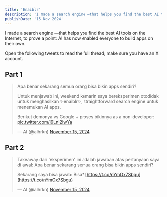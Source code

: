 ```yaml
---
title: 'Enaiblr'
description: 'I made a search engine —that helps you find the best AI tools on the Internet, to prove a point: AI has now enabled everyone to build apps on their own.'
publishDate: '15 Nov 2024'
---
```



I made a search engine —that helps you find the best AI tools on the Internet, to prove a point: AI has now enabled everyone to build apps on their own.

Open the following tweets to read the full thread; make sure you have an X account.

<Tweet id="1857705003819086079" />

Part 1
------

> Apa benar sekarang semua orang bisa bikin apps sendiri?
> 
> Untuk menjawab ini, weekend kemarin saya bereksperimen otodidak untuk menghasilkan ✨enaiblr✨, straightforward search engine untuk menemukan AI apps.
> 
> Berikut demonya vs Google + proses bikinnya as a non-developer: [pic.twitter.com/l9Lnl2IwYa](https://t.co/l9Lnl2IwYa)
> 
> — Al (@alhrkn) [November 15, 2024](https://twitter.com/alhrkn/status/1857412974748770310?ref_src=twsrc%5Etfw)

Part 2
------

> Takeaway dari 'eksperimen' ini adalah jawaban atas pertanyaan saya di awal: Apa benar sekarang semua orang bisa bikin apps sendiri?
> 
> Sekarang saya bisa jawab: Bisa\* [https://t.co/nYmOx7Sbgu](https://t.co/nYmOx7Sbgu)
> 
> — Al (@alhrkn) [November 15, 2024](https://twitter.com/alhrkn/status/1857413612601803002?ref_src=twsrc%5Etfw)